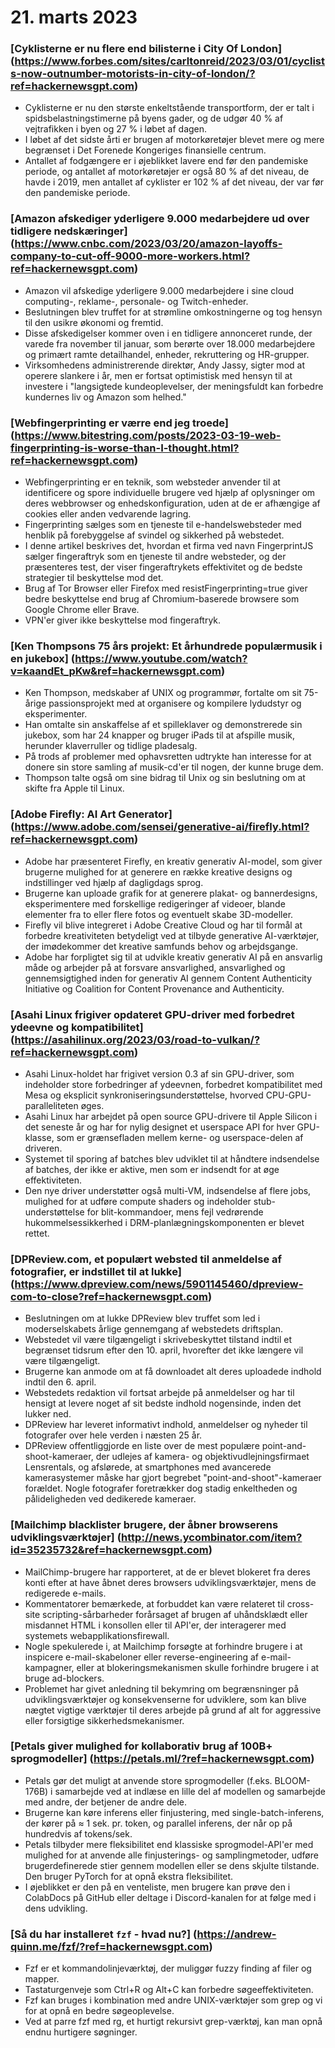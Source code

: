 

<CallToAction />

<Steps>

# 21. marts 2023

### [Cyklisterne er nu flere end bilisterne i City Of London] (https://www.forbes.com/sites/carltonreid/2023/03/01/cyclists-now-outnumber-motorists-in-city-of-london/?ref=hackernewsgpt.com)

- Cyklisterne er nu den største enkeltstående transportform, der er talt i spidsbelastningstimerne på byens gader, og de udgør 40 % af vejtrafikken i byen og 27 % i løbet af dagen.
- I løbet af det sidste årti er brugen af motorkøretøjer blevet mere og mere begrænset i Det Forenede Kongeriges finansielle centrum.
- Antallet af fodgængere er i øjeblikket lavere end før den pandemiske periode, og antallet af motorkøretøjer er også 80 % af det niveau, de havde i 2019, men antallet af cyklister er 102 % af det niveau, der var før den pandemiske periode.

### [Amazon afskediger yderligere 9.000 medarbejdere ud over tidligere nedskæringer] (https://www.cnbc.com/2023/03/20/amazon-layoffs-company-to-cut-off-9000-more-workers.html?ref=hackernewsgpt.com)

- Amazon vil afskedige yderligere 9.000 medarbejdere i sine cloud computing-, reklame-, personale- og Twitch-enheder.
- Beslutningen blev truffet for at strømline omkostningerne og tog hensyn til den usikre økonomi og fremtid.
- Disse afskedigelser kommer oven i en tidligere annonceret runde, der varede fra november til januar, som berørte over 18.000 medarbejdere og primært ramte detailhandel, enheder, rekruttering og HR-grupper.
- Virksomhedens administrerende direktør, Andy Jassy, sigter mod at operere slankere i år, men er fortsat optimistisk med hensyn til at investere i "langsigtede kundeoplevelser, der meningsfuldt kan forbedre kundernes liv og Amazon som helhed."

### [Webfingerprinting er værre end jeg troede] (https://www.bitestring.com/posts/2023-03-19-web-fingerprinting-is-worse-than-I-thought.html?ref=hackernewsgpt.com)

- Webfingerprinting er en teknik, som websteder anvender til at identificere og spore individuelle brugere ved hjælp af oplysninger om deres webbrowser og enhedskonfiguration, uden at de er afhængige af cookies eller anden vedvarende lagring.
- Fingerprinting sælges som en tjeneste til e-handelswebsteder med henblik på forebyggelse af svindel og sikkerhed på webstedet.
- I denne artikel beskrives det, hvordan et firma ved navn FingerprintJS sælger fingeraftryk som en tjeneste til andre websteder, og der præsenteres test, der viser fingeraftrykets effektivitet og de bedste strategier til beskyttelse mod det.
- Brug af Tor Browser eller Firefox med resistFingerprinting=true giver bedre beskyttelse end brug af Chromium-baserede browsere som Google Chrome eller Brave.
- VPN'er giver ikke beskyttelse mod fingeraftryk.

### [Ken Thompsons 75 års projekt: Et århundrede populærmusik i en jukebox] (https://www.youtube.com/watch?v=kaandEt_pKw&ref=hackernewsgpt.com)

- Ken Thompson, medskaber af UNIX og programmør, fortalte om sit 75-årige passionsprojekt med at organisere og kompilere lydudstyr og eksperimenter.
- Han omtalte sin anskaffelse af et spilleklaver og demonstrerede sin jukebox, som har 24 knapper og bruger iPads til at afspille musik, herunder klaverruller og tidlige pladesalg.
- På trods af problemer med ophavsretten udtrykte han interesse for at donere sin store samling af musik-cd'er til nogen, der kunne bruge dem.
- Thompson talte også om sine bidrag til Unix og sin beslutning om at skifte fra Apple til Linux.

### [Adobe Firefly: AI Art Generator] (https://www.adobe.com/sensei/generative-ai/firefly.html?ref=hackernewsgpt.com)

- Adobe har præsenteret Firefly, en kreativ generativ AI-model, som giver brugerne mulighed for at generere en række kreative designs og indstillinger ved hjælp af dagligdags sprog.
- Brugerne kan uploade grafik for at generere plakat- og bannerdesigns, eksperimentere med forskellige redigeringer af videoer, blande elementer fra to eller flere fotos og eventuelt skabe 3D-modeller.
- Firefly vil blive integreret i Adobe Creative Cloud og har til formål at forbedre kreativiteten betydeligt ved at tilbyde generative AI-værktøjer, der imødekommer det kreative samfunds behov og arbejdsgange.
- Adobe har forpligtet sig til at udvikle kreativ generativ AI på en ansvarlig måde og arbejder på at forsvare ansvarlighed, ansvarlighed og gennemsigtighed inden for generativ AI gennem Content Authenticity Initiative og Coalition for Content Provenance and Authenticity.

### [Asahi Linux frigiver opdateret GPU-driver med forbedret ydeevne og kompatibilitet] (https://asahilinux.org/2023/03/road-to-vulkan/?ref=hackernewsgpt.com)

- Asahi Linux-holdet har frigivet version 0.3 af sin GPU-driver, som indeholder store forbedringer af ydeevnen, forbedret kompatibilitet med Mesa og eksplicit synkroniseringsunderstøttelse, hvorved CPU-GPU-paralleliteten øges.
- Asahi Linux har arbejdet på open source GPU-drivere til Apple Silicon i det seneste år og har for nylig designet et userspace API for hver GPU-klasse, som er grænsefladen mellem kerne- og userspace-delen af driveren.
- Systemet til sporing af batches blev udviklet til at håndtere indsendelse af batches, der ikke er aktive, men som er indsendt for at øge effektiviteten.
- Den nye driver understøtter også multi-VM, indsendelse af flere jobs, mulighed for at udføre compute shaders og indeholder stub-understøttelse for blit-kommandoer, mens fejl vedrørende hukommelsessikkerhed i DRM-planlægningskomponenten er blevet rettet.

### [DPReview.com, et populært websted til anmeldelse af fotografier, er indstillet til at lukke] (https://www.dpreview.com/news/5901145460/dpreview-com-to-close?ref=hackernewsgpt.com)

- Beslutningen om at lukke DPReview blev truffet som led i moderselskabets årlige gennemgang af webstedets driftsplan.
- Webstedet vil være tilgængeligt i skrivebeskyttet tilstand indtil et begrænset tidsrum efter den 10. april, hvorefter det ikke længere vil være tilgængeligt.
- Brugerne kan anmode om at få downloadet alt deres uploadede indhold indtil den 6. april.
- Webstedets redaktion vil fortsat arbejde på anmeldelser og har til hensigt at levere noget af sit bedste indhold nogensinde, inden det lukker ned.
- DPReview har leveret informativt indhold, anmeldelser og nyheder til fotografer over hele verden i næsten 25 år.
- DPReview offentliggjorde en liste over de mest populære point-and-shoot-kameraer, der udlejes af kamera- og objektivudlejningsfirmaet Lensrentals, og afslørede, at smartphones med avancerede kamerasystemer måske har gjort begrebet "point-and-shoot"-kameraer forældet. Nogle fotografer foretrækker dog stadig enkeltheden og pålideligheden ved dedikerede kameraer.

### [Mailchimp blacklister brugere, der åbner browserens udviklingsværktøjer] (http://news.ycombinator.com/item?id=35235732&ref=hackernewsgpt.com)

- MailChimp-brugere har rapporteret, at de er blevet blokeret fra deres konti efter at have åbnet deres browsers udviklingsværktøjer, mens de redigerede e-mails.
- Kommentatorer bemærkede, at forbuddet kan være relateret til cross-site scripting-sårbarheder forårsaget af brugen af uhåndsklædt eller misdannet HTML i konsollen eller til API'er, der interagerer med systemets webapplikationsfirewall.
- Nogle spekulerede i, at Mailchimp forsøgte at forhindre brugere i at inspicere e-mail-skabeloner eller reverse-engineering af e-mail-kampagner, eller at blokeringsmekanismen skulle forhindre brugere i at bruge ad-blockers.
- Problemet har givet anledning til bekymring om begrænsninger på udviklingsværktøjer og konsekvenserne for udviklere, som kan blive nægtet vigtige værktøjer til deres arbejde på grund af alt for aggressive eller forsigtige sikkerhedsmekanismer.

### [Petals giver mulighed for kollaborativ brug af 100B+ sprogmodeller] (https://petals.ml/?ref=hackernewsgpt.com)

- Petals gør det muligt at anvende store sprogmodeller (f.eks. BLOOM-176B) i samarbejde ved at indlæse en lille del af modellen og samarbejde med andre, der betjener de andre dele.
- Brugerne kan køre inferens eller finjustering, med single-batch-inferens, der kører på ≈ 1 sek. pr. token, og parallel inferens, der når op på hundredvis af tokens/sek.
- Petals tilbyder mere fleksibilitet end klassiske sprogmodel-API'er med mulighed for at anvende alle finjusterings- og samplingmetoder, udføre brugerdefinerede stier gennem modellen eller se dens skjulte tilstande. Den bruger PyTorch for at opnå ekstra fleksibilitet.
- I øjeblikket er den på en venteliste, men brugere kan prøve den i ColabDocs på GitHub eller deltage i Discord-kanalen for at følge med i dens udvikling.

### [Så du har installeret `fzf` - hvad nu?] (https://andrew-quinn.me/fzf/?ref=hackernewsgpt.com)

- Fzf er et kommandolinjeværktøj, der muliggør fuzzy finding af filer og mapper.
- Tastaturgenveje som Ctrl+R og Alt+C kan forbedre søgeeffektiviteten.
- Fzf kan bruges i kombination med andre UNIX-værktøjer som grep og vi for at opnå en bedre søgeoplevelse.
- Ved at parre fzf med rg, et hurtigt rekursivt grep-værktøj, kan man opnå endnu hurtigere søgninger.

</Steps>
